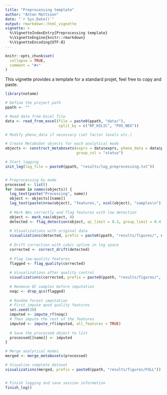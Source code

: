 ```yaml
---
title: "Preprocessing template"
author: "Anton Mattsson"
date: "`r Sys.Date()`"
output: rmarkdown::html_vignette
vignette: >
  %\VignetteIndexEntry{Preprocessing template}
  %\VignetteEngine{knitr::rmarkdown}
  %\VignetteEncoding{UTF-8}
---
```

  
```r
knitr::opts_chunk$set(
  collapse = TRUE,
  comment = "#>"
)
```

This vignette provides a template for a standard projet, feel free to copy and paste.

```r
library(notame)

# Define the project path
ppath <- ""

# Read data from Excel file
data <- read_from_excel(file = paste0(ppath, "data/"),
                        split_by = c("RP_HILIC", "POS_NEG"))

# Modify pheno_data if necessary (set factor levels etc.)

# Create MetaboSet objects for each analytical mode
objects <- construct_metabosets(exprs = data$exprs, pheno_data = data$pheno_data, feature_data = data$feature_data,
                                group_col = "status")

# Start logging
init_log(log_file = paste0(ppath, "results/log_preprocessing.txt"))


# Preprocessing by mode
processed <- list()
for (name in names(objects)) {
  log_text(paste("Processing", name))
  object <- objects[[name]]
  log_text(paste(nrow(object), "features,", ncol(object), "samples\n"))
  
  # Mark NAs correctly and flag features with low detection
  object <- mark_nas(object, 0)
  detected <- flag_detection(object, qc_limit = 0.3, group_limit = 0.4)
  
  # Visualizations with original data
  visualizations(detected, prefix = paste0(ppath, "results/figures/", name, "_ORIG"))
  
  # Drift correction with cubic spline in log space
  corrected <- correct_drift(detected)
  
  # Flag low-quality features
  flagged <- flag_quality(corrected)
  
  # Visualizations after quality control
  visualizations(corrected, prefix = paste0(ppath, "results/figures/", name, "_CLEANED"))
  
  # Renmove QC samples before imputation
  noqc <- drop_qcs(flagged)
  
  # Random forest imputation
  # First impute qood quality features
  set.seed(38)
  imputed <- impute_rf(noqc)
  # Then impute the rest of the features
  imputed <- impute_rf(imputed, all_features = TRUE)
  
  # Save the processed object to list
  processed[[name]] <- imputed  
}

# Merge analytical modes
merged <- merge_metabosets(processed)

# Visualize complete dataset
visualizations(merged, prefix = paste0(ppath, "results/figures/FULL"))


# Finish logging and save session information
finish_log()
```

